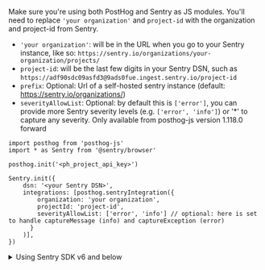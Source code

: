 Make sure you're using both PostHog and Sentry as JS modules. You'll need to replace `'your organization'` and `project-id` with the organization and project-id from Sentry.

- `'your organization'`: will be in the URL when you go to your Sentry instance, like so: `https://sentry.io/organizations/your-organization/projects/`
- `project-id`: will be the last few digits in your Sentry DSN, such as `https://adf90sdc09asfd3@9ads0fue.ingest.sentry.io/project-id`
- `prefix`: Optional: Url of a self-hosted sentry instance (default: https://sentry.io/organizations/)
- `severityAllowList`: Optional: by default this is `['error']`, you can provide more Sentry severity levels (e.g. `['error', 'info']`) or '*' to capture any severity. Only available from posthog-js version 1.118.0 forward

```js-web
import posthog from 'posthog-js'
import * as Sentry from '@sentry/browser'

posthog.init('<ph_project_api_key>')

Sentry.init({
    dsn: '<your Sentry DSN>',
    integrations: [posthog.sentryIntegration({
        organization: 'your organization',
        projectId: 'project-id',
        severityAllowList: ['error', 'info'] // optional: here is set to handle captureMessage (info) and captureException (error)
      }
    )],
})
```

<details>
  <summary>Using Sentry SDK v6 and below</summary>
  If you are using a lower version of the Sentry SDK you may need to use the "class based" integration as below

  ```js-web
  Sentry.init({
      dsn: '<your Sentry DSN>',
      integrations: [new posthog.SentryIntegration(
          posthog,
          'your organization',
          project-id,
          undefined, // optional: but necessary if you want to set a severity allowlist
          ['error', 'info'] // optional: here is set to handle captureMessage (info) and captureException (error)
      )],
  })
  ```
</details>
